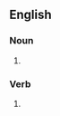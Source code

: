 ==English==

===Noun===
{{head|en|noun form}}

# {{plural of|en|privateer}}

===Verb===
{{head|en|verb form}}

# {{en-third-person singular of|privateer}}